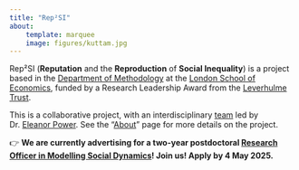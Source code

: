 ```yaml
---
title: "Rep²SI"
about: 
    template: marquee
    image: figures/kuttam.jpg
---
```


Rep²SI (**Reputation** and the **Reproduction** of **Social Inequality**) is a project based in the [Department of Methodology](https://www.lse.ac.uk/Methodology) at the [London School of Economics](https://www.lse.ac.uk/), funded by a Research Leadership Award from the [Leverhulme Trust](https://www.leverhulme.ac.uk/). 

This is a collaborative project, with an interdisciplinary [team](team.qmd) led by Dr. [Eleanor Power](https://eapower.github.io/). See the "[About](about.qmd)" page for more details on the project. 

👉 **We are currently advertising for a two-year postdoctoral [Research Officer in Modelling Social Dynamics](https://jobs.lse.ac.uk/Vacancies/W/2298/0/448714/15539/research-officer-in-modelling-social-dynamics)! Join us! Apply by 4 May 2025.** 
